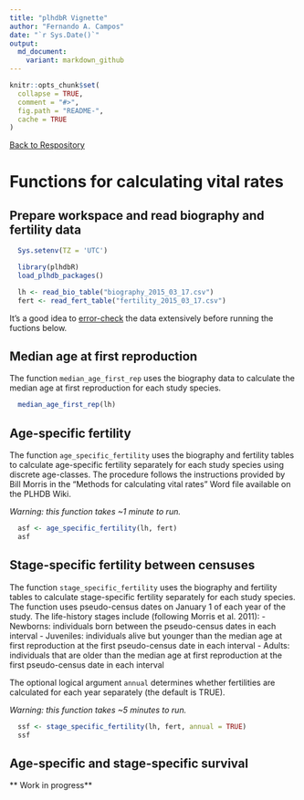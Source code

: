 ```yaml
---
title: "plhdbR Vignette"
author: "Fernando A. Campos"
date: "`r Sys.Date()`"
output:
  md_document:
    variant: markdown_github
---
```


```r
knitr::opts_chunk$set(
  collapse = TRUE,
  comment = "#>",
  fig.path = "README-",
  cache = TRUE
)
```

[Back to Respository](https://github.com/camposfa/plhdbR)

# Functions for calculating vital rates

## Prepare workspace and read biography and fertility data

```r
  Sys.setenv(TZ = 'UTC')

  library(plhdbR)
  load_plhdb_packages()

  lh <- read_bio_table("biography_2015_03_17.csv")
  fert <- read_fert_table("fertility_2015_03_17.csv")
```

It's a good idea to [error-check](ErrorChecking.md) the data extensively before 
running the fuctions below.

## Median age at first reproduction

The function `median_age_first_rep` uses the biography data to calculate the
median age at first reproduction for each study species.

```r
  median_age_first_rep(lh)
```

## Age-specific fertility

The function `age_specific_fertility` uses the biography and fertility tables to
calculate age-specific fertility separately for each study species using discrete
age-classes. The procedure follows the instructions provided by Bill Morris in the
"Methods for calculating vital rates" Word file available on the PLHDB Wiki.

_Warning: this function takes ~1 minute to run._

```r
  asf <- age_specific_fertility(lh, fert)
  asf
```

## Stage-specific fertility between censuses

The function `stage_specific_fertility` uses the biography and fertility tables to
calculate stage-specific fertility separately for each study species. The function 
uses pseudo-census dates on January 1 of each year of the study. The life-history
stages include (following Morris et al. 2011):
- Newborns: individuals born between the pseudo-census dates in each interval
- Juveniles: individuals alive but younger than the median age at first reproduction at the first pseudo-census date in each interval
- Adults: individuals that are older than the median age at first reproduction at the first pseudo-census date in each interval

The optional logical argument `annual` determines whether fertilities are calculated for each year separately (the default is TRUE).

_Warning: this function takes ~5 minutes to run._

```r
  ssf <- stage_specific_fertility(lh, fert, annual = TRUE)
  ssf
```

## Age-specific and stage-specific survival

** Work in progress**